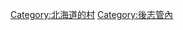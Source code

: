 {{Commonscat|Akaigawa, Hokkaido}}
{{Catmore}}

{{DEFAULTSORT:Akaigawa}}
[[Category:北海道的村|Category:北海道的村]]
[[Category:後志管內|Category:後志管內]]